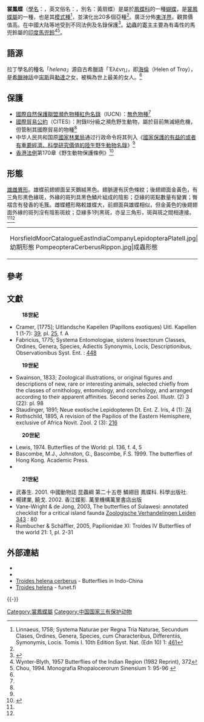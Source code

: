{{NoteTA
|G1=Butterfly}}{{Speciesbox
| name = 裳鳳蝶
| fossil_range = {{fossilrange|1.2|0|earliest=1.9}}<small>從新近紀[[上新世|上新世]]至今<ref name=c2015>Condamine, F. L., Toussaint, E. F., Clamens, A. L., Genson, G., Sperling, F. A., & Kergoat, G. J. (2015). Deciphering the evolution of birdwing butterflies 150 years after Alfred Russel Wallace. Scientific Reports, 5, 11860. {{en}}</ref></small>
| image = Common Birdwing Gangtok Sikkim 2010 04 12 IMG 2757 (4597882803).jpg
| image_width = 300px
| image_caption = 在訪花的雌蝶
| image2 = Close wing position of Troides helena Linnaeus, 1758 – Common Birdwing (Male).jpg
| image2_width = 300px
| image2_caption = 在[[趨泥行為|吸水]]的雄蝶
| status = LC
| status_system = iucn3.1
| status_ref = <ref name=iucn>Böhm, M., Chowdhury, S., Khanal, B., Lo, P. & Monastyrskii, A. 2018. Troides helena. The IUCN Red List of Threatened Species 2018: e.T91188632A118127416. http://dx.doi.org/10.2305/IUCN.UK.2018-1.RLTS.T91188632A118127416. {{en}}</ref>
| genus = Troides
| species = helena
| authority = ([[卡爾·林奈|林奈]], 1758)
| range_map = 
| range_map_width = 
| range_map_caption = 
| subdivision_ranks = 亞種
| subdivision = 共有20多個亞種
| synonyms = 
* ''Papilio helena'' <small>Linnaeus, 1758</small>
* ''Papilio pompeus'' <small>Cramer, [1775]</small>
* ''Papilio astenous'' <small>Fabricius, 1775</small>
* ''Papilio helicaon'' <small>Fabricius, 1793</small>
* ''Amphrisius nymphalides'' <small>Swainson, 1833</small>
* ''Ornithoptera helena var. leda'' <small>Staudinger, 1891</small>
}}

'''裳鳳蝶'''（[[學名|學名]]：{{lang|la|''Troides helena''}}，英文俗名：{{lang|en|Common Birdwing}}，別名：黃扇蝶）是屬於[[鳳蝶科|鳳蝶科]]的一種[[蝴蝶|蝴蝶]]，是[[裳鳳蝶屬|裳鳳蝶屬]]的一種，也是其[[模式種|模式種]]<ref>Linnaeus, 1758; Systema Naturae per Regna Tria Naturae, Secundum Clases, Ordines, Genera, Species, cum Characteribus, Differentiis, Symonymis, Locis. Tomis I. 10th Edition Syst. Nat. (Edn 10) 1: [https://archive.org/stream/carolilinnaeisys12linn#page/461/mode/1up 461]</ref>，並演化出20多個亞種<ref name=iucn/>。廣泛分佈[[東洋界|東洋界]]。觀賞價值高。在中國大陆等地受到不同法例及名錄保護<ref name=c2006>{{Cite book | author = 寿建新 周尧 李宇飞 | title = 世界蝴蝶分類名錄 | location = 中國 | publisher = 陝西科學技術出版社 | date = 2006-04-01 | ISBN = 9787536936768 | page = 21 | language= zh-hans }}</ref>。[[幼蟲|幼蟲]]的[[寄主|寄主]]主要為有毒性的馬兜鈴屬的[[印度馬兜鈴|印度馬兜鈴]]<ref>Wynter-Blyth, 1957
Butterflies of the Indian Region (1982 Reprint), 372</ref><ref name=c1994>Chou, 1994. Monografia Rhopalocerorum Sinensium 1: 95-96 {{zh-hans}}</ref>。

== 語源 ==
拉丁學名的種名「''helena''」源自古希臘語「Ἑλένη」，即[[海倫_(神話)|海倫]]（Helen of Troy），是[[希臘神話|希臘神話]]中[[宙斯|宙斯]]與[[勒達|勒達]]之女，被稱為世上最美的女人。<ref name=c1994/>

== 保護 ==
* [[國際自然保護聯盟瀕危物種紅色名錄|國際自然保護聯盟瀕危物種紅色名錄]]（IUCN）：[[無危物種|無危物種]]<ref name=iucn/>
* [[瀕危野生動植物種國際貿易公約|國際貿易公約]]（CITES）：附錄Ⅱ分級之瀕危野生動物，屬於目前無滅絕危機，但管制其國際貿易的物種<ref name=c2015/>
* 中华人民共和国原[[國家林業局|國家林業局]]通过行政命令将其列入《[[國家保護的有益的或者有重要經濟、科學研究價值的陸生野生動物名錄|國家保護的有益的或者有重要經濟、科學研究價值的陸生野生動物名錄]]》<ref name=c2006/>
* [[香港法例|香港法例]]第170章《野生動物保護條例》<ref name=afcd>{{cite web|url=http://www.afcd.gov.hk/tc_chi/conservation/hkbiodiversity/database/popup_record.asp?id=2725&lang=tc|title=香港生物多樣性數據庫|access-date=2012-11-11|archive-url=https://web.archive.org/web/20131005000740/http://www.afcd.gov.hk/tc_chi/conservation/hkbiodiversity/database/popup_record.asp?id=2725&lang=tc|archive-date=2013-10-05|dead-url=yes}}</ref>

== 形態 ==
[[兩性異形|雄雌異形]]。雄蝶前翅翅面呈天鵝絨黑色。翅脈邊有灰色條紋；後翅翅面金黃色，有三角形黑色緣斑，外緣的斑列具黑色鱗片組成的陰影；亞緣的斑點數量有變異；臀褶含有發香的毛簇。雌蝶體形略較雄蝶大，前翅面與雄蝶相似，但金黃色的後翅翅面外緣的斑列沒有陰影斑紋；亞緣多1列黑斑，亦呈三角形，斑與斑之間相連接。<ref name=c1994/><ref name=afcd/>
{|
|- 
|
<gallery mode="packed" heights="300">
HorsfieldMoorCatalogueEastIndiaCompanyLepidopteraPlateII.jpg|幼期形態
PompeopteraCerberusRippon.jpg|成蟲形態
</gallery>
|}

== 參考 ==
{{reflist|2}}

== 文獻 ==
:'''18世紀'''
* Cramer, [1775]; Uitlandsche Kapellen (Papillons exotiques) Uitl. Kapellen 1 (1-7): [https://archive.org/stream/deuitlandschekap11779cram#page/39/mode/1up 39], pl. [https://archive.org/stream/deuitlandschekap11779cram#page/n149/mode/1up 25], f. A
* Fabricius, 1775; Systema Entomologiae, sistens Insectorum Classes, Ordines, Genera, Species, Adiectis Synonymis, Locis, Descriptionibus, Observationibus Syst. Ent. : [https://archive.org/stream/systemaentomolog00fabr#page/448/mode/1up 448]
:'''19世紀'''
* Swainson, 1833; Zoological illustrations, or original figures and descriptions of new, rare or interesting animals, selected chiefly from the classes of ornithology, entomology, and conchology, and arranged according to their apparent affinities. Second series Zool. Illustr. (2) 3 (22): pl. 98
* Staudinger, 1891; Neue exotische Lepidopteren Dt. Ent. Z. Iris, 4 (1): [https://archive.org/stream/deutscheentomolo41891gese#page/74/mode/1up 74]
* Rothschild, 1895, A revision of the Papilios of the Eastern Hemisphere, exclusive of Africa Novit. Zool. 2 (3): [https://archive.org/stream/novitateszoologi02lond#page/216/mode/1up 216]
:'''20世紀'''
* Lewis, 1974. Butterflies of the World: pl. 136, f. 4, 5
* Bascombe, M.J., Johnston, G., Bascombe, F.S. 1999. The butterflies of Hong Kong. Academic Press. {{en}}
* {{Cite book | author = 周尧 | title = 中国蝴蝶原色图鉴 | url = https://archive.org/details/chinesebutterfli00yaoz | location = 中國 | publisher = 河南科学技术出版社 | date = 1999-10-01 | page = [https://archive.org/details/chinesebutterfli00yaoz/page/n59 45] | ISBN = 9787534923043 | language= zh-hans }}
:'''21世紀'''
* 武春生. 2001. 中國動物誌 昆蟲綱 第二十五卷 鱗翅目 鳳蝶科. 科學出版社. {{zh-hans}}
* 楊建業, 饒戈. 2002. 香江蝶影. 萬里機構萬里書店出版 {{zh-hk}}
* Vane-Wright & de Jong, 2003, The butterflies of Sulawesi: annotated checklist for a critical island faunda [http://www.repository.naturalis.nl/record/220217 Zoologische Verhandelingen Leiden 343]{{Wayback|url=http://www.repository.naturalis.nl/record/220217 |date=20190720140242 }} : 80
* Rumbucher & Schäffler, 2005, Papilionidae XI: Troides IV Butterflies of the world 21: 1, pl. 2-31

== 外部連結 ==
* {{Commonscat-inline|Troides helena|裳鳳蝶}}
* {{Wikispecies-inline|Troides helena|裳鳳蝶}}
* [http://yutaka.it-n.jp/pap/10030010.html Troides helena cerberus]{{Wayback|url=http://yutaka.it-n.jp/pap/10030010.html |date=20190611232516 }} - Butterflies in Indo-China {{en}}
* [http://ftp.funet.fi/pub/sci/bio/life/insecta/lepidoptera/ditrysia/papilionoidea/papilionidae/papilioninae/troides/#helena Troides helena]{{Wayback|url=http://ftp.funet.fi/pub/sci/bio/life/insecta/lepidoptera/ditrysia/papilionoidea/papilionidae/papilioninae/troides/#helena |date=20190809071459 }} - funet.fi {{en}}
{{Taxonbar|from= Q2189311}}
{{-}}
{{裳鳳蝶屬}}

[[Category:裳鳳蝶屬|Category:裳鳳蝶屬]]
[[Category:中国国家三有保护动物|Category:中国国家三有保护动物]]